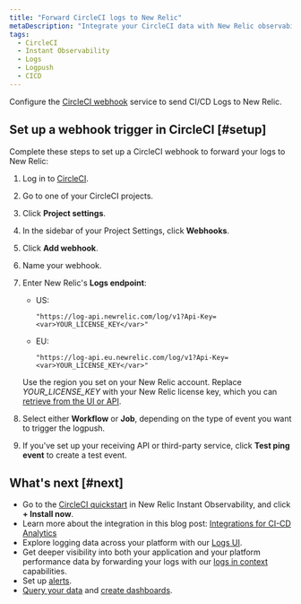 ```yaml
---
title: "Forward CircleCI logs to New Relic"
metaDescription: "Integrate your CircleCI data with New Relic observability."
tags:
  - CircleCI
  - Instant Observability
  - Logs
  - Logpush
  - CICD
---
```


Configure the [CircleCI webhook](https://circleci.com/docs/2.0/webhooks/) service to send CI/CD Logs to New Relic.

## Set up a webhook trigger in CircleCI [#setup]

Complete these steps to set up a CircleCI webhook to forward your logs to New Relic:

1. Log in to [CircleCI](https://app.circleci.com/projects).
2. Go to one of your CircleCI projects.
3. Click **Project settings**.
4. In the sidebar of your Project Settings, click **Webhooks**.
5. Click **Add webhook**.
6. Name your webhook.
7. Enter New Relic's **Logs endpoint**:
    * US: 
    
        ```
        "https://log-api.newrelic.com/log/v1?Api-Key=<var>YOUR_LICENSE_KEY</var>"
        ```

    * EU: 
    
        ```
        "https://log-api.eu.newrelic.com/log/v1?Api-Key=<var>YOUR_LICENSE_KEY</var>"
        ```

    Use the region you set on your New Relic account. Replace <var>YOUR_LICENSE_KEY</var> with your New Relic license key, which you can [retrieve from the UI or API](/docs/apis/intro-apis/new-relic-api-keys/#manage-license-key).

8. Select either **Workflow** or **Job**, depending on the type of event you want to trigger the logpush.
9. If you've set up your receiving API or third-party service, click **Test ping event** to create a test event.

## What's next [#next]

* Go to the [CircleCI quickstart](https://newrelic.com/instant-observability/circleci/39109d3d-b1d8-4366-8ca9-b8925005f727) in New Relic Instant Observability, and click **+ Install now**.
* Learn more about the integration in this blog post: [Integrations for CI-CD Analytics](https://newrelic.com/blog/nerdlog/integrations-for-ci-cd-analytics)
* Explore logging data across your platform with our [Logs UI](/docs/logs/log-management/ui-data/use-logs-ui/).
* Get deeper visibility into both your application and your platform performance data by forwarding your logs with our [logs in context](/docs/logs/enable-log-management-new-relic/configure-logs-context/configure-logs-context-apm-agents/) capabilities.
* Set up [alerts](/docs/alerts-applied-intelligence/new-relic-alerts/alert-conditions/create-alert-conditions/).
* [Query your data](/docs/query-your-data/explore-query-data/get-started/introduction-querying-new-relic-data/) and [create dashboards](/docs/query-your-data/explore-query-data/dashboards/introduction-dashboards/).
